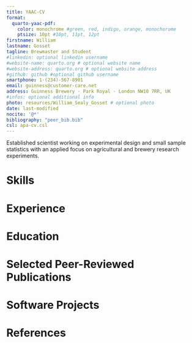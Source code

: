 ```yaml
---
title: YAAC-CV
format:
  quarto-yaac-pdf:
    color: monochrome #green, red, indigo, orange, monochorome
    ptsize: 10pt #10pt, 11pt, 12pt
firstname: William
lastname: Gosset
tagline: Brewmaster and Student
#linkedin: optional linkedin username
#website-name: quarto.org # optional website name
#website-address: quarto.org # optional website address
#github: github #optional github username
smartphone: 1-(234)-567-8901
email: guinness@customer-care.net
address: Guinness Brewery · Park Royal · London NW10 7RR, UK
#infos: optional additional info 
photo: resources/William_Sealy_Gosset # optional photo
date: last-modified
nocite: '@*'
bibliography: "peer_bib.bib"
csl: apa-cv.csl
---
```


Established scientist working on experimental design and small sample statistics 
with an applied focus on agricultural and brewery research experiments.

<!-- 
Use the class `.sectiontitle` to format first level headings
Use .fa<Font> to insert a fontawesome icon, a list of 
icons are included: http://mirrors.ctan.org/fonts/fontawesome5/doc/fontawesome5.pdf
-->

# Skills {.sectiontitle .faTasks}

<!--
The yaac document class provides a `keywords` environment. 
The easiest way to use it right now is to enter skills in latex code blocks.
-->

```{=latex}
\begin{keywords}

  \keywordsentry{Brewing}{Barley, Chemistry, Stouts}
  \keywordsentry{Statistics}{Experimental Design, Uncertainty, t-distribution}

\end{keywords}
```

# Experience {.sectiontitle .faSuitcase}

<!--The yaac document class provides an `experiences` environment: -->

```{=latex}
\begin{experiences}

  \experience
    {enddate}   {position title}{organization}{location}
    {startdate} {
                      \begin{itemize}
                        \item I did amazing stuff
                        \item I did more amazing stuff
                        \item Here are some KPIs
                        \item Did I mention I did amazing things  
                      \end{itemize}
                    }
                    {quarto,python,R,latex}
  \emptySeparator
    
  \experience
    {1935}   {Experimental Brewer}{Guinness and Son}{Dublin}
    {1899} {
                      \begin{itemize}
                        \item Design experiments
                        \item Develop practical stat methods
                      \end{itemize}
                    }
                    {quarto,python,R,latex}

\end{experiences}
```



# Education {.sectiontitle .faGraduationCap}

```{=latex}
\begin{scholarship}
	\scholarshipentry{1899}
					{Mathematics and Chemistry, New College Oxford}
\end{scholarship}
```



# Selected Peer-Reviewed Publications {.sectiontitle .faFile}

\begin{publications}
:::{#refs}
:::
\end{publications}

# Software Projects {.sectiontitle .faLaptop}

```{=latex}
\begin{projects}
	\project
	{quarto}{2020 - current}
	{\github{quarto-dev/quarto-cli} \website{https://quarto.org}{https://quarto.org}} 
	{Open-source scientific and technical publishing system built on Pandoc.}
	{R,Python,Julia,Observable,\LaTeX}
				
	\project
	{YAAC Another Awesome CV}{2013 - 2018}
	{\github{darwiin/yaac-another-awesome-cv} \website{https://www.overleaf.com/latex/templates/awesome-source-cv/wrdjtkkytqcw}{Template sur Overleaf}}
	{Template \LaTeX pour Curiculum Vitæ utilisant les icônes \href{https://fontawesome.com}{Font Awesome} et la police de caractère \href{https://fonts.google.com/specimen/Source+Sans+Pro}{Adobe Source Sans Pro}. YAAC Another Awesome CV a d'abord été créé comme un template simple pour CV à vocation technologique.}
	{\LaTeX,Sublime Text}

\end{projects}

```

# References {.sectiontitle .faQuoteLeft}

```{=latex}
\begin{referees}
	\referee
		{Jerzy Neyman}
		{Pofessor}
		{University College}
		{jn@compuserve.com}
		{+687 987 654}
	\referee
		{Karl Pearson}
		{Professor}
		{Gresham College}
		{kp@compuserve.com}
		{+687 987 654}
\end{referees}
```

